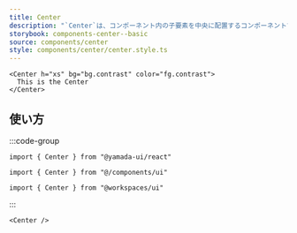 ```yaml
---
title: Center
description: "`Center`は、コンポーネント内の子要素を中央に配置するコンポーネントです。"
storybook: components-center--basic
source: components/center
style: components/center/center.style.ts
---
```


```tsx preview
<Center h="xs" bg="bg.contrast" color="fg.contrast">
  This is the Center
</Center>
```

## 使い方

:::code-group

```tsx [package]
import { Center } from "@yamada-ui/react"
```

```tsx [alias]
import { Center } from "@/components/ui"
```

```tsx [monorepo]
import { Center } from "@workspaces/ui"
```

:::

```tsx
<Center />
```

